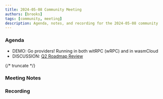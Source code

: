 ```yaml
---
title: 2024-05-08 Community Meeting
authors: [brooks]
tags: [community, meeting]
description: Agenda, notes, and recording for the 2024-05-08 community meeting
---
```



### Agenda

- DEMO: Go providers! Running in both witRPC (wRPC) and in wasmCloud
- DISCUSSION: [Q2 Roadmap Review](https://github.com/orgs/wasmCloud/projects/7/views/10)

{/* truncate */}

### Meeting Notes

### Recording

<ReactPlayer url='https://www.youtube.com/watch?v=Zf70hiAqxz0' controls />
